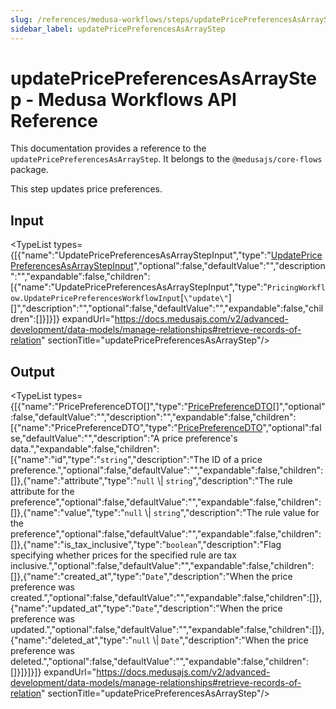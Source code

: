 ```yaml
---
slug: /references/medusa-workflows/steps/updatePricePreferencesAsArrayStep
sidebar_label: updatePricePreferencesAsArrayStep
---
```



# updatePricePreferencesAsArrayStep - Medusa Workflows API Reference

This documentation provides a reference to the `updatePricePreferencesAsArrayStep`. It belongs to the `@medusajs/core-flows` package.

This step updates price preferences.

## Input

<TypeList types={[{"name":"UpdatePricePreferencesAsArrayStepInput","type":"[UpdatePricePreferencesAsArrayStepInput](../../../types/core_flows.UpdatePricePreferencesAsArrayStepInput/page.mdx)","optional":false,"defaultValue":"","description":"","expandable":false,"children":[{"name":"UpdatePricePreferencesAsArrayStepInput","type":"`PricingWorkflow.UpdatePricePreferencesWorkflowInput`[`\"update\"`][]","description":"","optional":false,"defaultValue":"","expandable":false,"children":[]}]}]} expandUrl="https://docs.medusajs.com/v2/advanced-development/data-models/manage-relationships#retrieve-records-of-relation" sectionTitle="updatePricePreferencesAsArrayStep"/>

## Output

<TypeList types={[{"name":"PricePreferenceDTO[]","type":"[PricePreferenceDTO](../../../../pricing/interfaces/pricing.PricePreferenceDTO/page.mdx)[]","optional":false,"defaultValue":"","description":"","expandable":false,"children":[{"name":"PricePreferenceDTO","type":"[PricePreferenceDTO](../../../../pricing/interfaces/pricing.PricePreferenceDTO/page.mdx)","optional":false,"defaultValue":"","description":"A price preference's data.","expandable":false,"children":[{"name":"id","type":"`string`","description":"The ID of a price preference.","optional":false,"defaultValue":"","expandable":false,"children":[]},{"name":"attribute","type":"`null` \\| `string`","description":"The rule attribute for the preference","optional":false,"defaultValue":"","expandable":false,"children":[]},{"name":"value","type":"`null` \\| `string`","description":"The rule value for the preference","optional":false,"defaultValue":"","expandable":false,"children":[]},{"name":"is_tax_inclusive","type":"`boolean`","description":"Flag specifying whether prices for the specified rule are tax inclusive.","optional":false,"defaultValue":"","expandable":false,"children":[]},{"name":"created_at","type":"`Date`","description":"When the price preference was created.","optional":false,"defaultValue":"","expandable":false,"children":[]},{"name":"updated_at","type":"`Date`","description":"When the price preference was updated.","optional":false,"defaultValue":"","expandable":false,"children":[]},{"name":"deleted_at","type":"`null` \\| `Date`","description":"When the price preference was deleted.","optional":false,"defaultValue":"","expandable":false,"children":[]}]}]}]} expandUrl="https://docs.medusajs.com/v2/advanced-development/data-models/manage-relationships#retrieve-records-of-relation" sectionTitle="updatePricePreferencesAsArrayStep"/>
